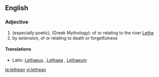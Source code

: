 ==English==

===Adjective===
{{infl|en|adjective}}

# (especially poetic), (Greek Mythology): of or relating to the river [[Lethe]]
# by extension, of or relating to death or forgetfulness

====Translations====
*Latin: [[Lethaeus]] {{m}}, [[Lethaea]] {{f}}, [[Lethaeum]] {{n}}

[[te:lethean]]
[[vi:lethean]]